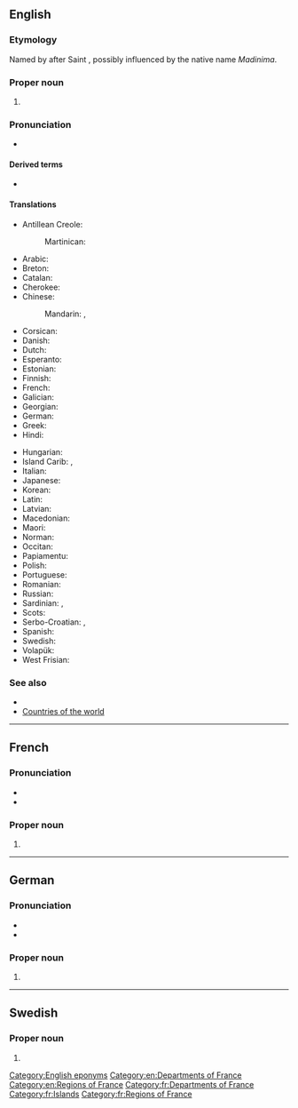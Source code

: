 ==English==
{{wikipedia}}

===Etymology===
Named by {{w|Christopher Columbus}} after Saint {{w|Martin of Tours}}, possibly influenced by the native name ''Madinima''.

===Proper noun===
{{en-proper noun}}

# {{place|en|island|r/Caribbean|an overseas department of|c/France|official=Department of Martinique}}

===Pronunciation===
* {{IPA|en|/ˌmɑːtɪˈniːk/}}

====Derived terms====
* {{l|en|Martinican}}

====Translations====
{{trans-top|Island and, overseas department and region of France}}
* Antillean Creole: {{t|gcf|Matinik|f}}
*: Martinican: {{t|gcf|Matnik|f}}
* Arabic: {{t|ar|مَارْتِينِيك|m|tr=martinīk}}
* Breton: {{t|br|Martinik}}
* Catalan: {{t+|ca|Martinica|f}}
* Cherokee: {{t|chr|ᎹᏘᏂᎨ|tr=matinige}}
* Chinese:
*: Mandarin: {{t+|cmn|馬提尼克|sc=Hani}}, {{t+|cmn|马提尼克|tr=Mǎtíníkè|sc=Hani}}
* Corsican: {{t|co|Martinica|f}}
* Danish: {{t|da|Martinique}}
* Dutch: {{t+|nl|Martinique|n}}
* Esperanto: {{t|eo|Martiniko}}
* Estonian: {{t+|et|Martinique}}
* Finnish: {{t+|fi|Martinique}}
* French: {{t+|fr|Martinique|f}}
* Galician: {{t|gl|Martinica|f}}
* Georgian: {{t|ka|მარტინიკა}}
* German: {{t+|de|Martinique}}
* Greek: {{t+|el|Μαρτινίκα|f}}
* Hindi: {{t|hi|मार्तिनीक}}
{{trans-mid}}
* Hungarian: {{t+|hu|Martinique}}
* Island Carib: {{t|crb|Madinina}}, {{t|crb|Madiana}}
* Italian: {{t|it|Martinica|f}}
* Japanese: {{t|ja|マルティニーク|tr=Marutinīku|sc=Jpan}}
* Korean: {{t|ko|^마르티니크}}
* Latin: {{t|la|Martinica|f}}
* Latvian: {{t|lv|Martinika|f}}
* Macedonian: {{t|mk|Мартиник|m}}
* Maori: {{t|mi|Mātiniki}}
* Norman: {{t|nrf|Martinique|f}}
* Occitan: {{t|oc|Martinica|f}}
* Papiamentu: {{t|pap|Martinik|}}
* Polish: {{t+|pl|Martynika}}
* Portuguese: {{t+|pt|Martinica|f}}
* Romanian: {{t|ro|Martinica|f}}
* Russian: {{t|ru|Мартини́ка|f}}
* Sardinian: {{t|sc|Martinica|f}}, {{t|sc|Martinìca|f}}
* Scots: {{t|sco|Martinique}}
* Serbo-Croatian: {{t|sh|Martinika|f}}, {{t|sh|Martinik|m}}
* Spanish: {{t+|es|Martinica|f}}
* Swedish: {{t|sv|Martinique}}
* Volapük: {{t+|vo|Martinikeän}}
* West Frisian: {{t|fy|Martinyk|n}}
{{trans-bottom}}

===See also===
* {{pedia|lang=en}}
* [[Appendix:Countries of the world|Countries of the world]]

[[Category:English eponyms]]
[[Category:en:Departments of France]]
[[Category:en:Regions of France]]

----

==French==

===Pronunciation===
* {{IPA|fr|/maʁtinik/}}
* {{audio|fr|Fr-Martinique.ogg|Audio}}

===Proper noun===
{{fr-proper noun|f}}

# {{l|en|Martinique}}

[[Category:fr:Departments of France]]
[[Category:fr:Islands]]
[[Category:fr:Regions of France]]

----

==German==

===Pronunciation===
* {{IPA|de|/maʁtiˈniːk/}}
* {{audio|de|De-Martinique.ogg|Audio}}

===Proper noun===
{{de-proper noun}}

# {{l|en|Martinique}}

----

==Swedish==

===Proper noun===
{{sv-proper noun|n}}

# {{l|en|Martinique}}